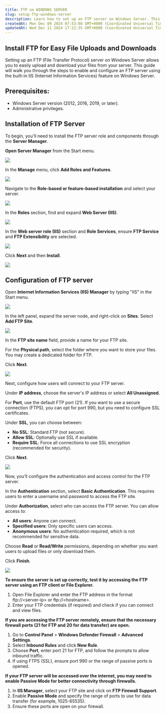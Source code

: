 ```yaml
---
title: FTP on WINDOWS SERVER
slug: setup-ftp-windows-server
description: Learn how to set up an FTP server on Windows Server. This step-by-step guide shows you how to easily upload and download files using IIS FTP features.
createdAt: Mon Dec 09 2024 07:53:08 GMT+0000 (Coordinated Universal Time)
updatedAt: Wed Dec 11 2024 17:22:35 GMT+0000 (Coordinated Universal Time)
---
```


## Install FTP for Easy File Uploads and Downloads

Setting up an FTP (File Transfer Protocol) server on Windows Server allows you to easily upload and download your files from your server. This guide will walk you through the steps to enable and configure an FTP server using the built-in IIS (Internet Information Services) feature on Windows Server.

## Prerequisites:

- Windows Server version (2012, 2016, 2019, or later).
- Administrative privileges.

## Installation of FTP Server

To begin, you'll need to install the FTP server role and components through the **Server Manager**.

**Open Server Manager** from the Start menu.

![](/assets/1sSq3fI0sZJj8Zc4RoSr4-m-ID3_harpNieumj71xmR-20241209-083126.png)

In the **Manage** menu, click **Add Roles and Features**.

![](/assets/1sSq3fI0sZJj8Zc4RoSr4-6mHJyfqCzvFI0yOBJdmyu-20241209-084138.png)

Navigate to the **Role-based or feature-based installation** and select your server.

![](/assets/1sSq3fI0sZJj8Zc4RoSr4-uiUJgyJqRDGDPhdr3tTDY-20241209-084956.png)

In the **Roles** section, find and expand **Web Server (IIS)**.

![](/assets/1sSq3fI0sZJj8Zc4RoSr4-4HyuYNwuMPqXwcUn9qVth-20241209-090055.png)

In the **Web server role (IIS)** section and **Role Services**, ensure **FTP Service** and **FTP Extensibility** are selected.

![](/assets/1sSq3fI0sZJj8Zc4RoSr4-YZB3ulx9lnGsRMi7-saJu-20241209-090552.png)

Click **Next** and then **Install**.

![](/assets/1sSq3fI0sZJj8Zc4RoSr4-vHh-XD-87HTkWvP90NhqK-20241209-091536.png)

## Configuration of FTP server

Open **Internet Information Services (IIS) Manager** by typing "IIS" in the Start menu.

![](/assets/1sSq3fI0sZJj8Zc4RoSr4-Zs2ISlwaroBQ_gHIGfLJ3-20241209-091930.png)

In the left panel, expand the server node, and right-click on **Sites**. Select **Add FTP Site**.

![](/assets/1sSq3fI0sZJj8Zc4RoSr4-khc5jlI0EOQcl_9RO9bls-20241209-092134.png)

In the **FTP site name** field, provide a name for your FTP site.

For the **Physical path**, select the folder where you want to store your files. You may create a dedicated folder for FTP.

Click **Next**.

![](/assets/1sSq3fI0sZJj8Zc4RoSr4-Noz_blB9uMvjz5ZQZ0ezD-20241209-092426.png)

Next, configure how users will connect to your FTP server.

Under **IP address**, choose the server's IP address or select **All Unassigned**.

For **Port**, use the default FTP port (21). If you want to use a secure connection (FTPS), you can opt for port 990, but you need to configure SSL certificates.

Under **SSL**, you can choose between:&#x20;

- **No SSL**: Standard FTP (not secure).
- **Allow SSL**: Optionally use SSL if available.
- **Require SSL**: Force all connections to use SSL encryption (recommended for security).

Click **Next**.

![](/assets/1sSq3fI0sZJj8Zc4RoSr4-GqdYcitDC8Je7umct7NEO-20241209-092655.png)

Now, you’ll configure the authentication and access control for the FTP server.

In the **Authentication** section, select **Basic Authentication**. This requires users to enter a username and password to access the FTP site.

Under **Authorization**, select who can access the FTP server. You can allow access to:&#x20;

- **All users**: Anyone can connect.
- **Specified users**: Only specific users can access.
- **Anonymous users**: No authentication required, which is not recommended for sensitive data.

Choose **Read** or **Read/Write** permissions, depending on whether you want users to upload files or only download them.

Click **Finish**.

![](/assets/1sSq3fI0sZJj8Zc4RoSr4-gR4yjMr_7PO4_io99XWrp-20241209-093015.png)

**To ensure the server is set up correctly, test it by accessing the FTP server using an FTP client or File Explorer.**

1. Open File Explorer and enter the FTP address in the format ftp\://\<server-ip> or ftp\://\<hostname>.
2. Enter your FTP credentials (if required) and check if you can connect and view files.

**If you are accessing the FTP server remotely, ensure that the necessary firewall ports (21 for FTP and 20 for data transfer) are open.**

1. Go to **Control Panel** > **Windows Defender Firewall** > **Advanced Settings**.
2. Select **Inbound Rules** and click **New Rule**.
3. Choose **Port**, enter port 21 for FTP, and follow the prompts to allow inbound traffic.
4. If using FTPS (SSL), ensure port 990 or the range of passive ports is opened.

**If your FTP server will be accessed over the internet, you may need to enable Passive Mode for better connectivity through firewalls.**

1. In **IIS Manager**, select your FTP site and click on **FTP Firewall Support**.
2. Enable **Passive Mode** and specify the range of ports to use for data transfer (for example, 1025-65535).
3. Ensure these ports are open on your firewall.
